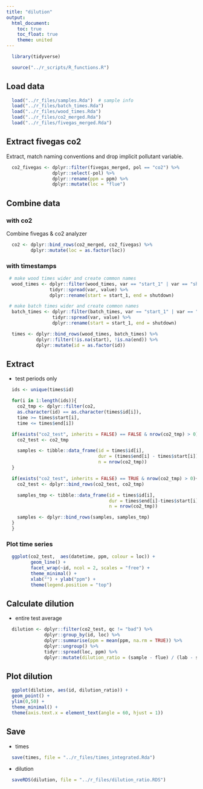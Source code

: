 ```yaml
---
title: "dilution"
output:
  html_document:
    toc: true
    toc_float: true
    theme: united
---
```


```r
  library(tidyverse)
```

```r
  source("../r_scripts/R_functions.R")
```

## Load data

```r
  load("../r_files/samples.Rda")  # sample info
  load("../r_files/batch_times.Rda")
  load("../r_files/wood_times.Rda")
  load("../r_files/co2_merged.Rda")
  load("../r_files/fivegas_merged.Rda")
```

## Extract fivegas co2

Extract, match naming conventions and drop implicit pollutant variable.

```r
  co2_fivegas <- dplyr::filter(fivegas_merged, pol == "co2") %>%
                 dplyr::select(-pol) %>%
                 dplyr::rename(ppm = ppm) %>%
                 dplyr::mutate(loc = "flue")
```

## Combine data

### with co2

Combine fivegas & co2 analyzer

```r
  co2 <- dplyr::bind_rows(co2_merged, co2_fivegas) %>%
         dplyr::mutate(loc = as.factor(loc))
```

### with timestamps

```r
 # make wood times wider and create common names
  wood_times <- dplyr::filter(wood_times, var == "start_1" | var == "shutdown") %>%
                tidyr::spread(var, value) %>%
                dplyr::rename(start = start_1, end = shutdown)

 # make batch times wider and create common names
  batch_times <- dplyr::filter(batch_times, var == "start_1" | var == "shutdown") %>%
                 tidyr::spread(var, value) %>%
                 dplyr::rename(start = start_1, end = shutdown)

  times <- dplyr::bind_rows(wood_times, batch_times) %>%
           dplyr::filter(!is.na(start), !is.na(end)) %>%
           dplyr::mutate(id = as.factor(id))
```

## Extract

* test periods only

```r
  ids <- unique(times$id)

  for(i in 1:length(ids)){
    co2_tmp <- dplyr::filter(co2, 
    as.character(id) == as.character(times$id[i]),
    time >= times$start[i],
    time <= times$end[i])

  if(exists("co2_test", inherits = FALSE) == FALSE & nrow(co2_tmp) > 0){
    co2_test <- co2_tmp

    samples <- tibble::data_frame(id = times$id[i],
                                  dur = (times$end[i] - times$start[i]),
                                  n = nrow(co2_tmp))
  }

  if(exists("co2_test", inherits = FALSE) == TRUE & nrow(co2_tmp) > 0){
    co2_test <- dplyr::bind_rows(co2_test, co2_tmp)

    samples_tmp <- tibble::data_frame(id = times$id[i],
                                      dur = times$end[i]-times$start[i],
                                      n = nrow(co2_tmp))

    samples <- dplyr::bind_rows(samples, samples_tmp)
  }
  }
```

### Plot time series

```r
  ggplot(co2_test,  aes(datetime, ppm, colour = loc)) +
         geom_line() +
         facet_wrap(~id, ncol = 2, scales = "free") +
         theme_minimal() +
         xlab("") + ylab("ppm") +
         theme(legend.position = "top")
```

## Calculate dilution

* entire test average

```r
  dilution <- dplyr::filter(co2_test, qc != "bad") %>%
              dplyr::group_by(id, loc) %>%
              dplyr::summarise(ppm = mean(ppm, na.rm = TRUE)) %>%
              dplyr::ungroup() %>%
              tidyr::spread(loc, ppm) %>%
              dplyr::mutate(dilution_ratio = (sample - flue) / (lab - sample))
```

## Plot dilution

```r
  ggplot(dilution, aes(id, dilution_ratio)) +
  geom_point() +
  ylim(0,50) +
  theme_minimal() +
  theme(axis.text.x = element_text(angle = 60, hjust = 1))
```

## Save

* times

```r
  save(times, file = "../r_files/times_integrated.Rda")
```

* dilution

```r
  saveRDS(dilution, file = "../r_files/dilution_ratio.RDS")
```
